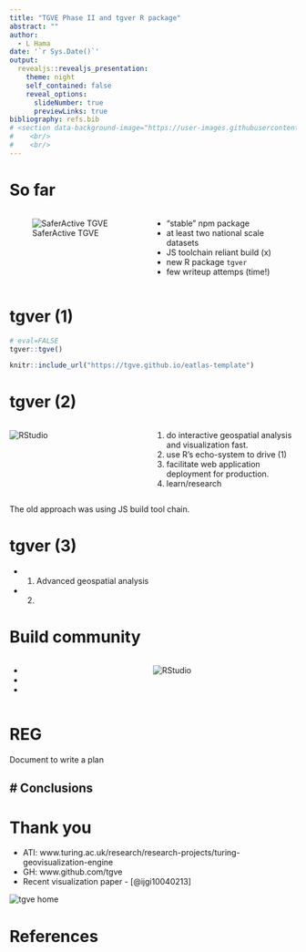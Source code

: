 ```yaml
---
title: "TGVE Phase II and tgver R package"
abstract: ""
author: 
  - L Hama
date: '`r Sys.Date()`'
output:
  revealjs::revealjs_presentation:
    theme: night
    self_contained: false
    reveal_options:
      slideNumber: true
      previewLinks: true
bibliography: refs.bib
# <section data-background-image="https://user-images.githubusercontent.com/408568/84669610-f1dda000-af1c-11ea-8622-18570449ba70.png"st ></section>
#    <br/>    
#    <br/>
---
```


# So far

<div class="container">
<div class="col">
![SaferActive TGVE](https://user-images.githubusercontent.com/408568/134366068-ccbb553b-df85-4cfb-afea-e3bbf396d3fd.png)
</div>
<div class="col">
* "stable" npm package
* at least two national scale datasets
* JS toolchain reliant build (x)
* new R package `tgver`
* few writeup attemps (time!)

</div>
</div>

# tgver (1)
```r
# eval=FALSE
tgver::tgve()
```
```r
knitr::include_url("https://tgve.github.io/eatlas-template")
```


# tgver (2)

<div class="container">
<div class="col">
<img alt="RStudio"
 src="https://user-images.githubusercontent.com/408568/141796882-2cf68f6b-a6e4-4836-9efa-bf1973f5cab9.png" />
</div>
<div class="col">

1. do interactive geospatial analysis and visualization fast. 
2. use R’s echo-system to drive (1) 
3. facilitate web application deployment for production.
4. learn/research

</div></div>

The old approach was using JS build tool chain.

# tgver (3)

- (1) Advanced geospatial analysis
- (2)

# Build community

<div class="container">
<div class="col">
- 
- 
- 
</div>
<div class="col">
<img alt="RStudio"
src="">
</div>
</div>

# REG
Document to write a plan

# Conclusions
- 

# Thank you

* ATI: www.turing.ac.uk/research/research-projects/turing-geovisualization-engine
* GH: www.github.com/tgve
* Recent visualization paper - [@ijgi10040213]

<!-- <iframe src="https://github.com/tgve"></iframe> -->
<img tyle="max-height:60vh" alt="tgve home" src="https://user-images.githubusercontent.com/408568/137463237-014ff068-0966-47f9-b7fe-fbb91d85bf9b.png">


# References


<style>
.box {
    border-radius: 3px;
    position: relative;  /*  <--- */
    font-style: italic;
    text-align: center;
    padding: 1rem 1.2rem;
    /* width: 80%;   create space for the quotes */
    color: #4a4a4a;
    margin: 1rem auto 2rem;
    color: #4a4a4a;
    background: #E8E8E8;
}
/* -- create the quotation marks -- */
.box:before,
.box:after{
    font-family: FontAwesome;
    position: absolute;
    /* -- inside the relative position of blockquote -- */
    top: 13px;
    color: #E8E8E8;
    font-size: 34px;
}
.box:before{
    content: "\f10d";
    margin-right: 13px;
    right: 100%;
}
.box:after{
    content: "\f10e";
    margin-left: 13px;
    left: 100%;  
}

.container{
    display: flex;
}
.col{
    max-width:50%;
    flex: 1;
}
body {
    background-image: url(https://resources.library.leeds.ac.uk/final-chapter/img/logo_min_upperx.png);
    background-size: 10%;
    background-repeat: no-repeat;
    background-position: 3% 96%;
}
</style>
<!-- https://user-images.githubusercontent.com/408568/118673703-2161f000-b7f1-11eb-84af-1fd3b15a94cd.png -->
